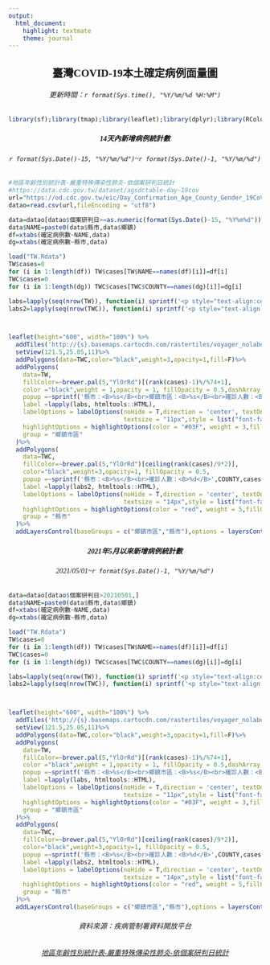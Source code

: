 ```yaml
---
output: 
  html_document: 
    highlight: textmate
    theme: journal
---
```

<h2 style="text-align:center;font-family:Topedia Sans TW Beta;">臺灣COVID-19本土確定病例面量圖</h2>
<h6 style="text-align:center;font-family:Topedia Sans TW Beta;">更新時間：`r format(Sys.time(), "%Y/%m/%d %H:%M")` </h6>


```r
library(sf);library(tmap);library(leaflet);library(dplyr);library(RColorBrewer);library(htmltools)
```

<h5 style="text-align:center;font-family:Topedia Sans TW Beta;">14天內新增病例統計數</h5>
<h6 style="text-align:center;font-family:Topedia Sans TW Beta;">`r format(Sys.Date()-15, "%Y/%m/%d")`~`r format(Sys.Date()-1, "%Y/%m/%d")` </h6>
```r


#地區年齡性別統計表-嚴重特殊傳染性肺炎-依個案研判日統計
#https://data.cdc.gov.tw/dataset/agsdctable-day-19cov
url="https://od.cdc.gov.tw/eic/Day_Confirmation_Age_County_Gender_19CoV.csv"
datao=read.csv(url,fileEncoding = "utf8")

data=datao[datao$個案研判日>=as.numeric(format(Sys.Date()-15, "%Y%m%d")),]
data$NAME=paste0(data$縣市,data$鄉鎮)
df=xtabs(確定病例數~NAME,data)
dg=xtabs(確定病例數~縣市,data)

load("TW.Rdata")
TW$cases=0
for (i in 1:length(df)) TW$cases[TW$NAME==names(df)[i]]=df[i]
TWC$cases=0
for (i in 1:length(dg)) TWC$cases[TWC$COUNTY==names(dg)[i]]=dg[i]

labs=lapply(seq(nrow(TW)), function(i) sprintf('<p style="text-align:center;">%s<br>%d</p>',TW$TOWN[i],TW$cases[i]))
labs2=lapply(seq(nrow(TWC)), function(i) sprintf('<p style="text-align:center;">%s<br>%d</p>',TWC$COUNTY[i],TWC$cases[i]))



leaflet(height="600", width="100%") %>%  
  addTiles('http://{s}.basemaps.cartocdn.com/rastertiles/voyager_nolabels/{z}/{x}/{y}.png') %>% 
  setView(121.5,25.05,11)%>%
  addPolygons(data=TWC,color="black",weight=3,opacity=1,fill=F)%>%
  addPolygons(
    data=TW,
    fillColor=~brewer.pal(5,"YlOrRd")[(rank(cases)-1)%/%74+1],
    color ="black",weight = 1,opacity = 1, fillOpacity = 0.5,dashArray = "2",
    popup =~sprintf('縣市：<B>%s</B><br>鄉鎮市區：<B>%s</B><br>確診人數：<B>%d</B>',COUNTY,TOWN,cases),
    label =lapply(labs, htmltools::HTML), 
    labelOptions = labelOptions(noHide = T,direction = 'center', textOnly = TRUE,
                                textsize = "11px",style = list("font-family" = "Topedia Sans TW Beta")),
    highlightOptions = highlightOptions(color = "#03F", weight = 3,fillOpacity = 0.8,bringToFront = TRUE),
    group = "鄉鎮市區"
  )%>%
  addPolygons(
    data=TWC,
    fillColor=~brewer.pal(5,"YlOrRd")[ceiling(rank(cases)/9*2)],
    color="black",weight=3,opacity=1, fillOpacity = 0.5,
    popup =~sprintf('縣市：<B>%s</B><br>確診人數：<B>%d</B>',COUNTY,cases),
    label =lapply(labs2, htmltools::HTML),
    labelOptions = labelOptions(noHide = T,direction = 'center', textOnly = TRUE, 
                                textsize = "14px",style = list("font-family" = "Topedia Sans TW Beta")),
    highlightOptions = highlightOptions(color = "red", weight = 5,fillOpacity = 0.8,bringToFront = TRUE),
    group = "縣市"
  )%>%
  addLayersControl(baseGroups = c("鄉鎮市區","縣市"),options = layersControlOptions(collapsed = FALSE))
```

<h5 style="text-align:center;font-family:Topedia Sans TW Beta;">2021年5月以來新增病例統計數</h5>
<h6 style="text-align:center;font-family:Topedia Sans TW Beta;">2021/05/01~`r format(Sys.Date()-1, "%Y/%m/%d")` </h6    >
```r
data=datao[datao$個案研判日>20210501,]
data$NAME=paste0(data$縣市,data$鄉鎮)
df=xtabs(確定病例數~NAME,data)
dg=xtabs(確定病例數~縣市,data)

load("TW.Rdata")
TW$cases=0
for (i in 1:length(df)) TW$cases[TW$NAME==names(df)[i]]=df[i]
TWC$cases=0
for (i in 1:length(dg)) TWC$cases[TWC$COUNTY==names(dg)[i]]=dg[i]

labs=lapply(seq(nrow(TW)), function(i) sprintf('<p style="text-align:center;">%s<br>%d</p>',TW$TOWN[i],TW$cases[i]))
labs2=lapply(seq(nrow(TWC)), function(i) sprintf('<p style="text-align:center;">%s<br>%d</p>',TWC$COUNTY[i],TWC$cases[i]))



leaflet(height="600", width="100%") %>%  
  addTiles('http://{s}.basemaps.cartocdn.com/rastertiles/voyager_nolabels/{z}/{x}/{y}.png') %>% 
  setView(121.5,25.05,11)%>%
  addPolygons(data=TWC,color="black",weight=3,opacity=1,fill=F)%>%
  addPolygons(
    data=TW,
    fillColor=~brewer.pal(5,"YlOrRd")[(rank(cases)-1)%/%74+1],
    color ="black",weight = 1,opacity = 1, fillOpacity = 0.5,dashArray = "2",
    popup =~sprintf('縣市：<B>%s</B><br>鄉鎮市區：<B>%s</B><br>確診人數：<B>%d</B>',COUNTY,TOWN,cases),
    label =lapply(labs, htmltools::HTML), 
    labelOptions = labelOptions(noHide = T,direction = 'center', textOnly = TRUE,
                                textsize = "11px",style = list("font-family" = "Topedia Sans TW Beta")),
    highlightOptions = highlightOptions(color = "#03F", weight = 3,fillOpacity = 0.8,bringToFront = TRUE),
    group = "鄉鎮市區"
  )%>%
  addPolygons(
    data=TWC,
    fillColor=~brewer.pal(5,"YlOrRd")[ceiling(rank(cases)/9*2)],
    color="black",weight=3,opacity=1, fillOpacity = 0.5,
    popup =~sprintf('縣市：<B>%s</B><br>確診人數：<B>%d</B>',COUNTY,cases),
    label =lapply(labs2, htmltools::HTML),
    labelOptions = labelOptions(noHide = T,direction = 'center', textOnly = TRUE, 
                                textsize = "14px",style = list("font-family" = "Topedia Sans TW Beta")),
    highlightOptions = highlightOptions(color = "red", weight = 5,fillOpacity = 0.8,bringToFront = TRUE),
    group = "縣市"
  )%>%
  addLayersControl(baseGroups = c("鄉鎮市區","縣市"),options = layersControlOptions(collapsed = FALSE))
```
<h6 style="text-align:center;font-family:Topedia Sans TW Beta;">資料來源：疾病管制署資料開放平台</h6>
<h6 style="text-align:center;font-family:Topedia Sans TW Beta;">[地區年齡性別統計表-嚴重特殊傳染性肺炎-依個案研判日統計](https://data.cdc.gov.tw/dataset/agsdctable-day-19cov)</h6>